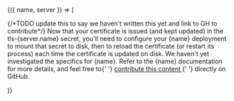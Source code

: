<DocConfig>
  {({ name, server }) => (
    <p>
      {/*TODO update this to say we haven't written this yet and link to GH to contribute*/}
      Now that your certificate is issued (and kept updated) in the <inlineCode>
        tls-{server.name}
      </inlineCode> secret, you'll need to configure your {name} deployment to mount
      that secret to disk, then to reload the certificate (or restart its process)
      each time the certificate is updated on disk. We haven't yet investigated the specifics for {name}.
      Refer to the {name} documentation for more details, and feel free to{' '}
      <a href="https://github.com/smallstep/practicalzt">
        contribute this content
      </a>{' '}
      directly on GitHub.
    </p>
  )}
</DocConfig>
